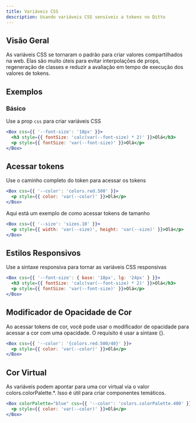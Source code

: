 ```yaml
---
title: Variáveis CSS
description: Usando variáveis CSS sensíveis a tokens no Ditto
---
```


## Visão Geral

As variáveis CSS se tornaram o padrão para criar valores compartilhados na web.
Elas são muito úteis para evitar interpolações de props, regeneração de classes
e reduzir a avaliação em tempo de execução dos valores de tokens.

## Exemplos

### Básico

Use a prop `css` para criar variáveis CSS

```jsx
<Box css={{ '--font-size': '18px' }}>
  <h3 style={{ fontSize: 'calc(var(--font-size) * 2)' }}>Olá</h3>
  <p style={{ fontSize: 'var(--font-size)' }}>Olá</p>
</Box>
```

## Acessar tokens

Use o caminho completo do token para acessar os tokens

```jsx
<Box css={{ '--color': 'colors.red.500' }}>
  <p style={{ color: 'var(--color)' }}>Olá</p>
</Box>
```

Aqui está um exemplo de como acessar tokens de tamanho

```jsx
<Box css={{ '--size': 'sizes.10' }}>
  <p style={{ width: 'var(--size)', height: 'var(--size)' }}>Olá</p>
</Box>
```

## Estilos Responsivos

Use a sintaxe responsiva para tornar as variáveis CSS responsivas

```jsx
<Box css={{ '--font-size': { base: '18px', lg: '24px' } }}>
  <h3 style={{ fontSize: 'calc(var(--font-size) * 2)' }}>Olá</h3>
  <p style={{ fontSize: 'var(--font-size)' }}>Olá</p>
</Box>
```

## Modificador de Opacidade de Cor

Ao acessar tokens de cor, você pode usar o modificador de opacidade para acessar a cor com uma opacidade. O requisito é usar a sintaxe {}.

```jsx
<Box css={{ '--color': '{colors.red.500/40}' }}>
  <p style={{ color: 'var(--color)' }}>Olá</p>
</Box>
```

## Cor Virtual

As variáveis podem apontar para uma cor virtual via o valor colors.colorPalette.\*. Isso é útil para criar componentes temáticos.

```jsx
<Box colorPalette="blue" css={{ '--color': 'colors.colorPalette.400' }}>
  <p style={{ color: 'var(--color)' }}>Olá</p>
</Box>
```
